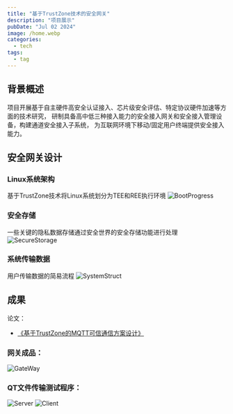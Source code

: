 ```yaml
---
title: "基于TrustZone技术的安全网关"
description: "项目展示"
pubDate: "Jul 02 2024"
image: /home.webp
categories:
  - tech
tags:
  - tag
---
```

## 背景概述  
项目开展基于自主硬件高安全认证接入、芯片级安全评估、特定协议硬件加速等方面的技术研究，
研制具备高中低三种接入能力的安全接入网关和安全接入管理设备，构建通道安全接入子系统，
为互联网环境下移动/固定用户终端提供安全接入能力。  
## 安全网关设计
### Linux系统架构  
基于TrustZone技术将Linux系统划分为TEE和REE执行环境
![BootProgress](/./SecureGateWay/BootProgress.jpg)

### 安全存储  
一些关键的隐私数据存储通过安全世界的安全存储功能进行处理
![SecureStorage](/./SecureGateWay/SecureStorage.jpg)

### 系统传输数据  
用户传输数据的简易流程
![SystemStruct](/./SecureGateWay/SystemStruct.jpg)

## 成果
论文：
- [《基于TrustZone的MQTT可信通信方案设计》](https://link.cnki.net/urlid/10.1910.V.20240819.1330.004)    

### 网关成品：  
![GateWay](/./SecureGateWay/GateWay.jpg)
### QT文件传输测试程序：
![Server](/./SecureGateWay/ServerClient.png)
![Client](/./SecureGateWay/UserClient.png)
